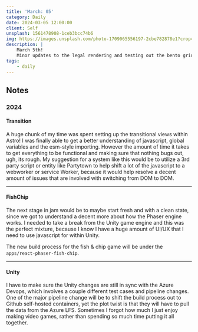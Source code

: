 ```yaml
---
title: 'March: 05'
category: Daily
date: 2024-03-05 12:00:00
client: Self
unsplash: 1561478908-1ceb3bcc74b6
img: https://images.unsplash.com/photo-1709065556197-2cbe782878e1?crop=entropy&cs=srgb&fm=jpg&ixid=MnwzNjM5Nzd8MHwxfHJhbmRvbXx8fHx8fHx8fDE2ODE3NDg2ODY&ixlib=rb-4.0.3&q=85
description: |
    March 5th!
    Minor updates to the legal rendering and testing out the bento grid.
tags:
    - daily
---
```



<MDXJS>

## Notes

</MDXJS>

<MDXJS>

### 2024


<MDXJS>

#### Transition

A huge chunk of my time was spent setting up the transitional views within Astro!
I was finally able to get a better understanding of javascript, global variables and the esm-style importing.
However the amount of time it takes to get everything to be functional and making sure that nothing bugs out, ugh, its rough.
My suggestion for a system like this would be to utilize a 3rd party script or entity like Partytown to help shift a lot of the javascript to a webworker or service Worker, because it would help resolve a decent amount of issues that are involved with switching from DOM to DOM.

</MDXJS>

---

<MDXJS>

#### FishChip

The next stage in jam would be to maybe start fresh and with a clean state, since we got to understand a decent more about how the Phaser engine works.
I needed to take a break from the Unity game engine and this was the perfect mixture, because I know I have a huge amount of UI/UX that I need to use javascript for within Unity.

The new build process for the fish & chip game will be under the `apps/react-phaser-fish-chip`.

</MDXJS>

---

<MDXJS>

#### Unity

I have to make sure the Unity changes are still in sync with the Azure Devops, which involves a couple different test cases and pipeline changes.
One of the major pipeline change will be to shift the build process out to Github self-hosted containers, yet the plot twist is that they will have to pull the data from the Azure LFS.
Sometimes I forgot how much I just enjoy making video games, rather than spending so much time putting it all together.

</MDXJS>


</MDXJS>